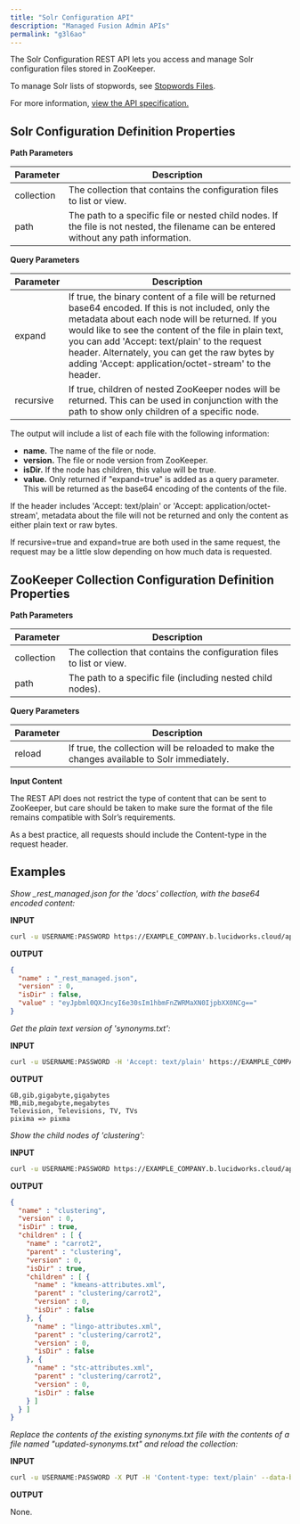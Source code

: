 ```yaml
---
title: "Solr Configuration API"
description: "Managed Fusion Admin APIs"
permalink: "g3l6ao"
---
```


The Solr Configuration REST API lets you access and manage Solr configuration files stored in ZooKeeper.

To manage Solr lists of stopwords, see [Stopwords Files](/managed-fusion/5.9/fxjeke/stopwords-files).

For more information, [view the API specification.](?open-api=true)

## Solr Configuration Definition Properties

**Path Parameters**

| Parameter | Description |
| --- | --- |
| collection | The collection that contains the configuration files to list or view. |
| path | The path to a specific file or nested child nodes. If the file is not nested, the filename can be entered without any path information. |

**Query Parameters**

| Parameter | Description |
| --- | --- |
| expand | If true, the binary content of a file will be returned base64 encoded. If this is not included, only the metadata about each node will be returned.  If you would like to see the content of the file in plain text, you can add 'Accept: text/plain' to the request header. Alternately, you can get the raw bytes by adding 'Accept: application/octet-stream' to the header. |
| recursive | If true, children of nested ZooKeeper nodes will be returned. This can be used in conjunction with the path to show only children of a specific node. |

The output will include a list of each file with the following information:

* **name.** The name of the file or node.
* **version.** The file or node version from ZooKeeper.
* **isDir.** If the node has children, this value will be true.
* **value.** Only returned if "expand=true" is added as a query parameter. This will be returned as the base64 encoding of the contents of the file.

If the header includes 'Accept: text/plain' or 'Accept: application/octet-stream', metadata about the file will not be returned and only the content as either plain text or raw bytes.

If recursive=true and expand=true are both used in the same request, the request may be a little slow depending on how much data is requested.

## ZooKeeper Collection Configuration Definition Properties

**Path Parameters**

| Parameter | Description |
| --- | --- |
| collection | The collection that contains the configuration files to list or view. |
| path | The path to a specific file (including nested child nodes). |

**Query Parameters**

| Parameter | Description |
| --- | --- |
| reload | If true, the collection will be reloaded to make the changes available to Solr immediately. |

**Input Content**

The REST API does not restrict the type of content that can be sent to ZooKeeper, but care should be taken to make sure the format of the file remains compatible with Solr’s requirements.

As a best practice, all requests should include the Content-type in the request header.

## Examples

*Show _rest_managed.json for the 'docs' collection, with the base64 encoded content:*

**INPUT**

```sh
curl -u USERNAME:PASSWORD https://EXAMPLE_COMPANY.b.lucidworks.cloud/api/collections/docs/solr-config/_rest_managed.json?expand=true
```

**OUTPUT**

```json
{
  "name" : "_rest_managed.json",
  "version" : 0,
  "isDir" : false,
  "value" : "eyJpbml0QXJncyI6e30sIm1hbmFnZWRMaXN0IjpbXX0NCg=="
}
```

*Get the plain text version of 'synonyms.txt':*

**INPUT**

```sh
curl -u USERNAME:PASSWORD -H 'Accept: text/plain' https://EXAMPLE_COMPANY.b.lucidworks.cloud/api/collections/docs/solr-config/synonyms.txt
```

**OUTPUT**

```
GB,gib,gigabyte,gigabytes
MB,mib,megabyte,megabytes
Television, Televisions, TV, TVs
pixima => pixma
```

*Show the child nodes of 'clustering':*

**INPUT**

```sh
curl -u USERNAME:PASSWORD https://EXAMPLE_COMPANY.b.lucidworks.cloud/api/collections/docs/solr-config/clustering?recursive=true
```

**OUTPUT**

```json
{
  "name" : "clustering",
  "version" : 0,
  "isDir" : true,
  "children" : [ {
    "name" : "carrot2",
    "parent" : "clustering",
    "version" : 0,
    "isDir" : true,
    "children" : [ {
      "name" : "kmeans-attributes.xml",
      "parent" : "clustering/carrot2",
      "version" : 0,
      "isDir" : false
    }, {
      "name" : "lingo-attributes.xml",
      "parent" : "clustering/carrot2",
      "version" : 0,
      "isDir" : false
    }, {
      "name" : "stc-attributes.xml",
      "parent" : "clustering/carrot2",
      "version" : 0,
      "isDir" : false
    } ]
  } ]
}
```

*Replace the contents of the existing synonyms.txt file with the contents of a file named "updated-synonyms.txt" and reload the collection:*

**INPUT**

```sh
curl -u USERNAME:PASSWORD -X PUT -H 'Content-type: text/plain' --data-binary'@updated-synonyms.txt' https://EXAMPLE_COMPANY.b.lucidworks.cloud/api/collections/docs/solr-config/synonyms.txt?reload=true
```

**OUTPUT**

None.